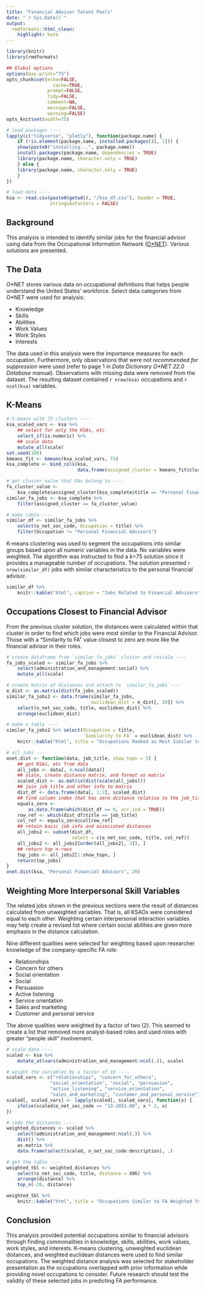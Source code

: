 ```yaml
---
title: "Financial Advisor Talent Pools"
date: "`r Sys.Date()`"
output: 
  rmdformats::html_clean:
    highlight: kate
---
```



```r
library(knitr)
library(rmdformats)

## Global options
options(max.print="75")
opts_chunk$set(echo=FALSE,
	             cache=TRUE,
               prompt=FALSE,
               tidy=FALSE,
               comment=NA,
               message=FALSE,
               warning=FALSE)
opts_knit$set(width=75)
```

```r
# load packages ----
lapply(c("tidyverse", "plotly"), function(package.name) {
    if (!is.element(package.name, installed.packages()[, 1])) {
    show(paste0("installing...", package.name))
    install.packages(package.name, dependencies = TRUE)
    library(package.name, character.only = TRUE)
    } else {
    library(package.name, character.only = TRUE)
    }
})

# load data ----
ksa <- read.csv(paste0(getwd(), "/ksa_df.csv"), header = TRUE, 
                stringsAsFactors = FALSE)
```

## Background
This analysis is intended to identify similar jobs for the financial advisor using data from the Occupational Information Network ([O*NET](https://www.onetcenter.org)). Various solutions are presented.

## The Data
O\*NET stores various data on occupational definitions that helps people understand the United States' workforce. Select data categories from O*NET were used for analysis:

- Knowledge
- Skills
- Abilities
- Work Values
- Work Styles
- Interests

The data used in this analysis were the importance measures for each occupation. Furthermore, only observations that were not *recommended for suppression* were used (refer to page 1 in *Data Dictionary O\*NET 22.0 Database* manual). Observations with missing data were removed from the dataset. The resulting dataset contained `r nrow(ksa)` occupations and `r ncol(ksa)` variables. 

## K-Means
```r
# k-means with 75 clusters ----
ksa_scaled_vars <- ksa %>%
    ## select for only the KSAs, etc
    select_if(is.numeric) %>%
    ## scale data
    mutate_all(scale)
set.seed(100)
kmeans_fit <- kmeans(ksa_scaled_vars, 75)
ksa_complete <- bind_cols(ksa,
                          data.frame(assigned_cluster = kmeans_fit$cluster))

# get cluster value that FAs belong to ----
fa_cluster_value <-
    ksa_complete$assigned_cluster[ksa_complete$title == "Personal Financial Advisors"]
similar_fa_jobs <- ksa_complete %>%
    filter(assigned_cluster == fa_cluster_value)

# make table ----
similar_df <- similar_fa_jobs %>%
    select(o_net_soc_code, Occupation = title) %>%
    filter(Occupation != "Personal Financial Advisors")
```
K-means clustering was used to segment the occupations into similar groups based upon all numeric variables in the data. No variables were weighted. The algorithm was instructed to find a *k*=75 solution since it provides a manageable number of occupations. The solution presented `r nrow(similar_df)` jobs with similar characteristics to the personal financial advisor.  

```r
similar_df %>%
    knitr::kable("html", caption = "Jobs Related to Financial Advisors")
```

## Occupations Closest to Financial Advisor
From the previous cluster solution, the distances were calculated within that cluster in order to find which jobs were most similar to the Financial Advisor. Those with a "Similarity to FA" value closest to zero are more like the financial advisor in their roles.
```r
# create dataframe from `similar_fa_jobs` cluster and rescale ----
fa_jobs_scaled <- similar_fa_jobs %>%
    select(administration_and_management:social) %>%
    mutate_all(scale)

# create matrix of distances and attach to `similar_fa_jobs`----
e_dist <- as.matrix(dist(fa_jobs_scaled))
similar_fa_jobs2 <- data.frame(similar_fa_jobs,
                               euclidean_dist = e_dist[, 10]) %>%
    select(o_net_soc_code, title, euclidean_dist) %>%
    arrange(euclidean_dist)

# make a table ----
similar_fa_jobs2 %>% select(Occupation = title,
                            `Similarity to FA` = euclidean_dist) %>%
    knitr::kable("html", title = "Occupations Ranked as Most Similar to Financial Advisors")
```


```r
# all jobs ----
onet.dist <- function(data, job_title, show_topn = 5) {
    ## get KSAs, etc from data
    all_jobs <- data[, 4:ncol(data)]
    ## scale, create distance matrix, and format as matrix
    scaled_dist <- as.matrix(dist(scale(all_jobs)))
    ## join job title and other info to matrix
    dist_df <- data.frame(data[, 1:2], scaled_dist)
    ## find column index that has zero distance relative to the job_title
    equals_zero <-
        as.data.frame(which(dist_df == 0, arr.ind = TRUE))
    row_ref <- which(dist_df$title == job_title)
    col_ref <- equals_zero$col[row_ref]
    ## retain basic job info and associated distances
    all_jobs2 <- subset(dist_df,
                        select = c(o_net_soc_code, title, col_ref))
    all_jobs2 <- all_jobs2[order(all_jobs2[, 3]), ]
    ## return top n-rows
    top_jobs <- all_jobs2[1:show_topn, ]
    return(top_jobs)
}
onet.dist(ksa, "Personal Financial Advisors", 20)
```

## Weighting More Interpersonal Skill Variables
The related jobs shown in the previous sections were the result of distances calculated from unweighted variables. That is, all KSAOs were considered equal to each other. Weighting certain interpersonal interaction variables may help create a revised list where certain social abilities are given more emphasis in the distance calculation.  

Nine different qualities were selected for weighting based upon researcher knowledge of the company-specific FA role:  

- Relationships
- Concern for others
- Social orientation
- Social
- Persuasion
- Active listening
- Service orientation
- Sales and marketing
- Customer and personal service  

The above qualities were weighted by a factor of two (2). This seemed to create a list that removed more analyst-based roles and used roles with greater "people skill" involvement.
```r
# scale data ----
scaled <- ksa %>% 
    mutate_at(vars(administration_and_management:ncol(.)), scale) 

# weight the variables by a factor of 10 ----
scaled_vars <- c("relationships", "concern_for_others", 
                "social_orientation", "social", "persuasion",
                "active_listening", "service_orientation",
                "sales_and_marketing", "customer_and_personal_service")
scaled[, scaled_vars] <- lapply(scaled[, scaled_vars], function(x) {
    ifelse(scaled$o_net_soc_code == "13-2052.00", x * 2, x)
})

# redo the distances ----
weighted_distances <- scaled %>% 
    select(administration_and_management:ncol(.)) %>% 
    dist() %>% 
    as.matrix %>%
    data.frame(select(scaled, o_net_soc_code:description), .)

# get the table ----
weighted_tbl <- weighted_distances %>% 
    select(o_net_soc_code, title, distance = X96) %>% 
    arrange(distance) %>% 
    top_n(-20, distance) 

weighted_tbl %>% 
    knitr::kable("html", title = "Occupations Similar to FA Weighted for Interpersonal Skills")
```

## Conclusion
This analysis provided potential occupations similar to financial advisors through finding commonalities in knowledge, skills, abilities, work values, work styles, and interests. K-means clustering, unweighted euclidean distances, and weighted euclidean distances were used to find similar occupations. The weighted distance analysis was selected for stakeholder presentation as the occupations overlapped with prior information while providing novel occupations to consider. Future research should test the validity of these selected jobs in predicting FA performance.  




